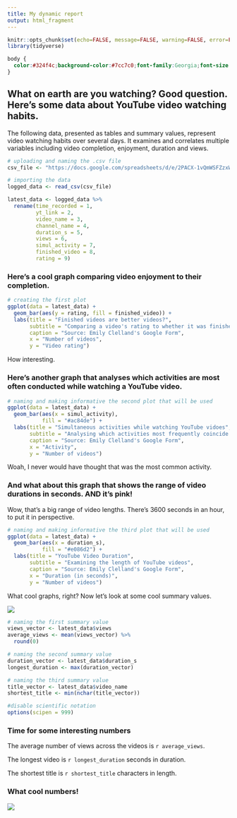 ```yaml
---
title: My dynamic report
output: html_fragment
---
```


```r
knitr::opts_chunk$set(echo=FALSE, message=FALSE, warning=FALSE, error=FALSE)
library(tidyverse)
```

```css
body {
  color:#324f4c;background-color:#7cc7c0;font-family:Georgia;font-size:12pt;
}
```

## What on earth are you watching? Good question. Here's some data about YouTube video watching habits.

The following data, presented as tables and summary values, represent video watching habits over several days. It examines and correlates multiple variables including video completion, enjoyment, duration and views.

```r

# uploading and naming the .csv file
csv_file <- "https://docs.google.com/spreadsheets/d/e/2PACX-1vQmWSFZzxWK9716TRkVamqK7R2QJpfCubdrzMSN9jct9DqWEbt8lnf0HrRbwvWqnvtsluWV5GW4VZb-/pub?gid=653426766&single=true&output=csv"

# importing the data
logged_data <- read_csv(csv_file)

latest_data <- logged_data %>%
  rename(time_recorded = 1,
         yt_link = 2,
         video_name = 3,
         channel_name = 4,
         duration_s = 5,
         views = 6,
         simul_activity = 7,
         finished_video = 8,
         rating = 9)

```

### Here's a cool graph comparing video enjoyment to their completion.

```r
# creating the first plot
ggplot(data = latest_data) +
  geom_bar(aes(y = rating, fill = finished_video)) +
  labs(title = "Finished videos are better videos?",
       subtitle = "Comparing a video's rating to whether it was finished",
       caption = "Source: Emily Clelland's Google Form",
       x = "Number of videos",
       y = "Video rating")

```

How interesting.

### Here's another graph that analyses which activities are most often conducted while watching a YouTube video.

```r
# naming and making informative the second plot that will be used
ggplot(data = latest_data) +
  geom_bar(aes(x = simul_activity),
           fill = "#ac84de") +
  labs(title = "Simultaneous activities while watching YouTube vidoes",
       subtitle = "Analysing which activities most frequently coincide with watching a YouTube video",
       caption = "Source: Emily Clelland's Google Form",
       x = "Activity",
       y = "Number of videos")

```

Woah, I never would have thought that was the most common activity.

### And what about this graph that shows the range of video durations in seconds. AND it's pink!

Wow, that's a big range of video lengths. There's 3600 seconds in an hour, to put it in perspective.

```r
# naming and making informative the third plot that will be used
ggplot(data = latest_data) +
  geom_bar(aes(x = duration_s),
           fill = "#e086d2") +
  labs(title = "YouTube Video Duration",
       subtitle = "Examining the length of YouTube videos",
       caption = "Source: Emily Clelland's Google Form",
       x = "Duration (in seconds)",
       y = "Number of videos")

```

What cool graphs, right? Now let's look at some cool summary values.

![](https://media4.giphy.com/media/v1.Y2lkPTc5MGI3NjExZm92bWl1aHcxdWg4a29uOGRtejJrYnJlb2FpZ2cwYTBwMHZqYWh3NiZlcD12MV9pbnRlcm5hbF9naWZfYnlfaWQmY3Q9Zw/Hb6RoJcYEqkKlPoCj2/giphy.gif)

```r
# naming the first summary value
views_vector <- latest_data$views
average_views <- mean(views_vector) %>%
  round(0)

# naming the second summary value
duration_vector <- latest_data$duration_s
longest_duration <- max(duration_vector)

# naming the third summary value
title_vector <- latest_data$video_name
shortest_title <- min(nchar(title_vector))

#disable scientific notation
options(scipen = 999)
```

### Time for some interesting numbers

The average number of views across the videos is `r average_views`.

The longest video is `r longest_duration` seconds in duration.

The shortest title is `r shortest_title` characters in length.

### What cool numbers!

![](https://media1.giphy.com/media/v1.Y2lkPTc5MGI3NjExcTRpazl1YW5uZ3IxNHFuNDlxZjlwOGJvNHUxeGxwcTQ0MDRidmhlbCZlcD12MV9pbnRlcm5hbF9naWZfYnlfaWQmY3Q9Zw/wBSsIKHZB1jb6log86/giphy.gif)
